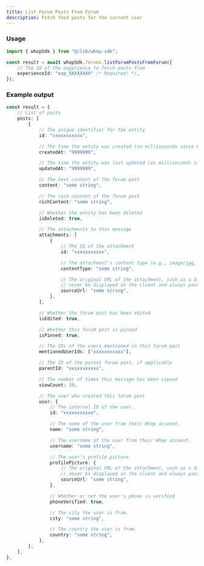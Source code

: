 ```yaml
---
title: List Forum Posts From Forum
description: Fetch feed posts for the current user
---
```


### Usage

```typescript
import { whopSdk } from "@/lib/whop-sdk";

const result = await whopSdk.forums.listForumPostsFromForum({
	// The ID of the experience to fetch posts from
	experienceId: "exp_XXXXXXXX" /* Required! */,
});

```

### Example output

```typescript
const result = {
	// List of posts
	posts: [
		{
			// The unique identifier for the entity
			id: "xxxxxxxxxxx",

			// The time the entity was created (in milliseconds since Unix epoch)
			createdAt: "9999999",

			// The time the entity was last updated (in milliseconds since Unix epoch)
			updatedAt: "9999999",

			// The text content of the forum post
			content: "some string",

			// The rich content of the forum post
			richContent: "some string",

			// Whether the entity has been deleted
			isDeleted: true,

			// The attachments to this message
			attachments: [
				{
					// The ID of the attachment
					id: "xxxxxxxxxxx",

					// The attachment's content type (e.g., image/jpg, video/mp4)
					contentType: "some string",

					// The original URL of the attachment, such as a direct link to S3. This should
					// never be displayed on the client and always passed to an Imgproxy transformer.
					sourceUrl: "some string",
				},
			],

			// Whether the forum post has been edited
			isEdited: true,

			// Whether this forum post is pinned
			isPinned: true,

			// The IDs of the users mentioned in this forum post
			mentionedUserIds: ["xxxxxxxxxxx"],

			// The ID of the parent forum post, if applicable
			parentId: "xxxxxxxxxxx",

			// The number of times this message has been viewed
			viewCount: 10,

			// The user who created this forum post
			user: {
				// The internal ID of the user.
				id: "xxxxxxxxxxx",

				// The name of the user from their Whop account.
				name: "some string",

				// The username of the user from their Whop account.
				username: "some string",

				// The user's profile picture
				profilePicture: {
					// The original URL of the attachment, such as a direct link to S3. This should
					// never be displayed on the client and always passed to an Imgproxy transformer.
					sourceUrl: "some string",
				},

				// Whether or not the user's phone is verified
				phoneVerified: true,

				// The city the user is from.
				city: "some string",

				// The country the user is from.
				country: "some string",
			},
		},
	],
};

```
